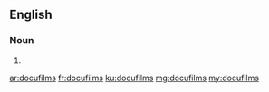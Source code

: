 ==English==

===Noun===
{{head|en}}

# {{plural of|docufilm}}

[[ar:docufilms]]
[[fr:docufilms]]
[[ku:docufilms]]
[[mg:docufilms]]
[[my:docufilms]]